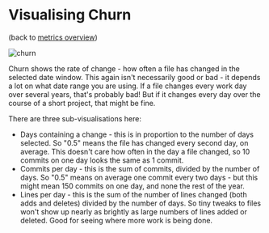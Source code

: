 # Visualising Churn
(back to [metrics overview](/metrics/overview))

![churn](../images/metrics/vis_churn.png)

Churn shows the rate of change - how often a file has changed in the selected date window.  This again isn't necessarily good or bad - it depends a lot on what date range you are using.  If a file changes every work day over several years, that's probably bad!  But if it changes every day over the course of a short project, that might be fine.

There are three sub-visualisations here:

- Days containing a change - this is in proportion to the number of days selected.  So "0.5" means the file has changed every second day, on average.  This doesn't care how often in the day a file changed, so 10 commits on one day looks the same as 1 commit.
- Commits per day - this is the sum of commits, divided by the number of days.  So "0.5" means on average one commit every two days - but this might mean 150 commits on one day, and none the rest of the year.
- Lines per day - this is the sum of the number of lines changed (both adds and deletes) divided by the number of days.  So tiny tweaks to files won't show up nearly as brightly as large numbers of lines added or deleted.  Good for seeing where more work is being done.
